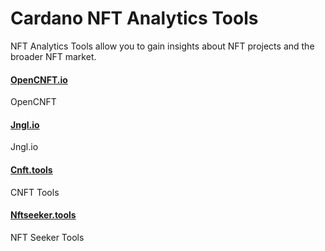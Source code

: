 # Cardano NFT Analytics Tools

NFT Analytics Tools allow you to gain insights about NFT projects and the broader NFT market.

#### [OpenCNFT.io](https://opencnft.io/) 
OpenCNFT 

#### [Jngl.io](https://www.jngl.io/)
Jngl.io 

#### [Cnft.tools](https://cnft.tools/)
CNFT Tools 

#### [Nftseeker.tools](https://nftseeker.tools/)
NFT Seeker Tools